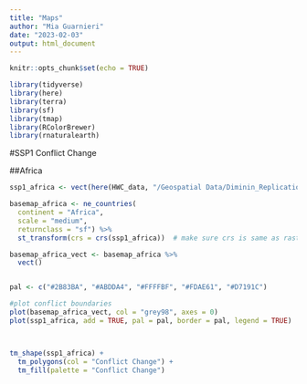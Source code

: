 ```yaml
---
title: "Maps"
author: "Mia Guarnieri"
date: "2023-02-03"
output: html_document
---
```


```r
knitr::opts_chunk$set(echo = TRUE)

library(tidyverse)
library(here)
library(terra)
library(sf)
library(tmap)
library(RColorBrewer)
library(rnaturalearth)
```

#SSP1 Conflict Change

##Africa

```r
ssp1_africa <- vect(here(HWC_data, "/Geospatial Data/Diminin_Replication_Data/differenced_polygons/ssp1_rcp26_2050_diff_polygon.shp"))

basemap_africa <- ne_countries(
  continent = "Africa",
  scale = "medium", 
  returnclass = "sf") %>% 
  st_transform(crs = crs(ssp1_africa))  # make sure crs is same as raster

basemap_africa_vect <- basemap_africa %>% 
  vect()


pal <- c("#2B83BA", "#ABDDA4", "#FFFFBF", "#FDAE61", "#D7191C")

#plot conflict boundaries
plot(basemap_africa_vect, col = "grey98", axes = 0)
plot(ssp1_africa, add = TRUE, pal = pal, border = pal, legend = TRUE)



tm_shape(ssp1_africa) +
  tm_polygons(col = "Conflict Change") +
  tm_fill(palette = "Conflict Change")
```

